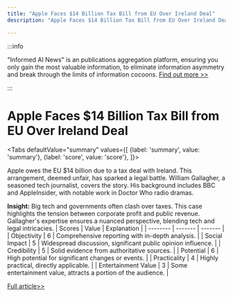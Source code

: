 ```yaml
---
title: "Apple Faces $14 Billion Tax Bill from EU Over Ireland Deal"
description: "Apple Faces $14 Billion Tax Bill from EU Over Ireland Deal"

---
```



:::info

"Informed AI News" is an publications aggregation platform, ensuring you only gain the most valuable information, to eliminate information asymmetry and break through the limits of information cocoons.  [Find out more >>](/)

:::

# Apple Faces $14 Billion Tax Bill from EU Over Ireland Deal


<Tabs
	defaultValue="summary"
	values={[
	{label: 'summary', value: 'summary'},
	{label: 'score', value: 'score'},
]}>
<TabItem value="summary">


Apple owes the EU $14 billion due to a tax deal with Ireland. This arrangement, deemed unfair, has sparked a legal battle. William Gallagher, a seasoned tech journalist, covers the story. His background includes BBC and AppleInsider, with notable work in Doctor Who radio dramas.

**Insight:**
Big tech and governments often clash over taxes. This case highlights the tension between corporate profit and public revenue. Gallagher's expertise ensures a nuanced perspective, blending tech and legal intricacies.
</TabItem>
<TabItem value="score">
	| Scores     | Value   | Explanation |
	| -------- | ------- | ------- |
	| Objectivity  | 6    | Comprehensive reporting with in-depth analysis.    |
	| Social Impact | 5     | Widespread discussion, significant public opinion influence.    |
	| Credibility    | 5    | Solid evidence from authoritative sources.    |
	| Potential    | 6    | High potential for significant changes or events.    |
	| Practicality    | 4    | Highly practical, directly applicable.    |
	| Entertainment Value    | 3    | Some entertainment value, attracts a portion of the audience.    |
</TabItem>
</Tabs>

[Full article>>](https://appleinsider.com/articles/24/09/10/apple-must-pay-eu-14-billion-over-ireland-tax-arrangement)
